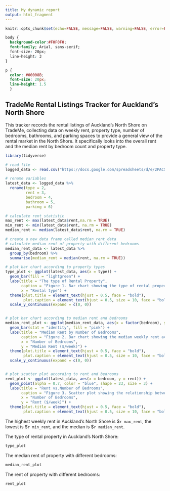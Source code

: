 ```yaml
---
title: My dynamic report
output: html_fragment
---
```


```r
knitr::opts_chunk$set(echo=FALSE, message=FALSE, warning=FALSE, error=FALSE)

```

```css
body {
  background-color:#F0F0F0;
  font-family; Arial, sans-serif;
  font-size: 20px;
  line-height: 3
}

p {
  color: #00008B;
  font-size: 20px;
  line-height: 1.5
  }
```

## TradeMe Rental Listings Tracker for Auckland's North Shore

This tracker records the rental listings of Auckland's North Shore on TradeMe, collecting data on weekly rent, property type, number of bedrooms, bathrooms, and parking spaces to provide a general view of the rental market in the North Shore. It specifically looks into the overall rent and the median rent by bedroom count and property type.

```r
library(tidyverse)

# read file
logged_data <- read.csv("https://docs.google.com/spreadsheets/d/e/2PACX-1vTgUFRQ_Bx5MaYo2MDXQ_Q_P654WXfT5U4OSqDHknn9urqe2eXM003k3Br95va-Q6YP5l9rLVYAPAQa/pub?output=csv")

# rename variables
latest_data <- logged_data %>%
  rename(type = 2,
         rent = 3, 
         bedroom = 4, 
         bathroom = 5, 
         parking = 6)

# calculate rent statistic
max_rent <- max(latest_data$rent,na.rm = TRUE)
min_rent <- min(latest_data$rent, na.rm = TRUE)
median_rent <- median(latest_data$rent, na.rm = TRUE)

# create a new data frame called median_rent_data
# calculate median rent of property with different bedrooms
median_rent_data <- latest_data %>%
  group_by(bedroom) %>%
  summarise(median_rent = median(rent, na.rm = TRUE))

# plot bar chart according to property types
type_plot <- ggplot(latest_data, aes(x = type)) +
  geom_bar(fill = "lightgreen") +
  labs(title = "The type of Rental Property", 
       caption = "Figure 1. Bar chart showing the type of rental property.",
       x = "Rental type") +
  theme(plot.title = element_text(hjust = 0.5, face = "bold"),
        plot.caption = element_text(hjust = 0.5, size = 10, face = "bold")) +
  scale_y_continuous(expand = c(0, 0))


# plot bar chart according to median rent and bedrooms
median_rent_plot <- ggplot(median_rent_data, aes(x = factor(bedroom), y = median_rent)) +
  geom_bar(stat = "identity", fill = "pink") +
  labs(title = "Median Rent by Number of Bedrooms",
       caption = "Figure 2. Bar chart showing the median weekly rent according to the number of bedrooms.",
       x = "Number of Bedrooms",
       y = "Median Rent ($/week)") +
  theme(plot.title = element_text(hjust = 0.5, face = "bold"),
        plot.caption = element_text(hjust = 0.5, size = 10, face = "bold")) +
  scale_y_continuous(expand = c(0, 0))


# plot scatter plot according to rent and bedrooms
rent_plot <- ggplot(latest_data, aes(x = bedroom, y = rent)) + 
  geom_point(alpha = 0.7, color = "blue", shape = 23, size = 3) +
  labs(title = "Rent vs.Number of Bedrooms", 
       caption = "Figure 3. Scatter plot showing the relationship between the number of bedrooms and weekly rent.",
       x = "Number of Bedrooms",
       y = "Rent ($/week)") +
  theme(plot.title = element_text(hjust = 0.5, face = "bold"),
        plot.caption = element_text(hjust = 0.5, size = 10, face = "bold"))
```

The highest weekly rent in Auckland's North Shore is $`r max_rent`, the lowest is $`r min_rent`, and the median is $`r median_rent`.

The type of rental property in Auckland's North Shore:

```r
type_plot 
```

The median rent of property with different bedrooms:

```r
median_rent_plot
```

The rent of property with different bedrooms:

```r
rent_plot
```